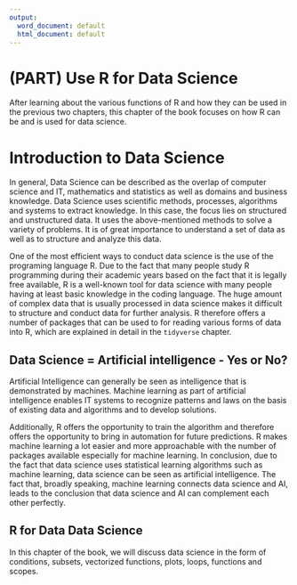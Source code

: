 ```yaml
---
output:
  word_document: default
  html_document: default
---
```

# (PART) Use R for Data Science  {-}

After learning about the various functions of R and how they can be used in the previous two chapters, this chapter of the book focuses on how R can be and is used for data science. 

# Introduction to Data Science {#introduction}

In general, Data Science can be described as the overlap of computer science and IT, mathematics and statistics as well as domains and business knowledge. Data Science uses scientific methods, processes, algorithms and systems to extract knowledge. In this case, the focus lies on structured and unstructured data. It uses the above-mentioned methods to solve a variety of problems. It is of great importance to understand a set of data as well as to structure and analyze this data. 

One of the most efficient ways to conduct data science is the use of the programing language R. Due to the fact that many people study R programming during their academic years based on the fact that it is legally free available, R is a well-known tool for data science with many people having at least basic knowledge in the coding language. The huge amount of complex data that is usually processed in data science makes it difficult to structure and conduct data for further analysis. R therefore offers a number of packages that can be used to for reading various forms of data into R, which are explained in detail in the `tidyverse` chapter.

## Data Science = Artificial intelligence - Yes or No?

Artificial Intelligence can generally be seen as intelligence that is demonstrated by machines. Machine learning as part of artificial intelligence enables IT systems to recognize patterns and laws on the basis of existing data and algorithms and to develop solutions.

Additionally, R offers the opportunity to train the algorithm and therefore offers the opportunity to bring in automation for future predictions. R makes machine learning a lot easier and more approachable with the number of packages available especially for machine learning. In conclusion, due to the fact that data science uses statistical learning algorithms such as machine learning, data science can be seen as artificial intelligence. The fact that, broadly speaking, machine learning connects data science and AI, leads to the conclusion that data science and AI can complement each other perfectly. 

## R for Data Data Science

In this chapter of the book, we will discuss data science in the form of conditions, subsets, vectorized functions, plots, loops, functions and scopes. 